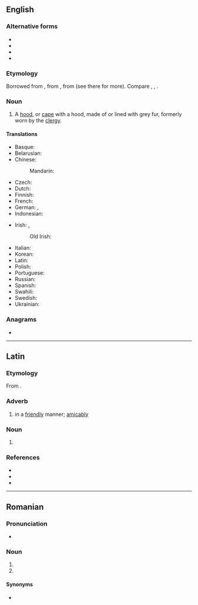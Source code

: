 {{also|Âmice}}
==English==

===Alternative forms===
* {{l|en|almuce}}
* {{l|en|amess}}
* {{l|en|amyss}}
* {{l|en|aumuce}}

===Etymology===
Borrowed from {{bor|en|fro|emit}}, from {{der|en|la|amictus}}, from {{m|la|amiciō}} (see there for more). Compare {{cog|fr|amict}}, {{cog|it|amitto}}, {{cog|pt|amicto}}.

===Noun===
{{en-noun}}

# A [[hood]], or [[cape]] with a hood, made of or lined with grey fur, formerly worn by the [[clergy]].

====Translations====
{{trans-top|hood, or cape with a hood, formerly worn by the clergy}}
* Basque: {{t|eu|amitu}}
* Belarusian: {{t|be|гумера́л|m}}
* Chinese:
*: Mandarin: {{t|cmn|方領巾|tr=fānglǐngjīn}}
* Czech: {{t|cs|humerál|m}}
* Dutch: {{t+|nl|amict|m}}
* Finnish: {{t|fi|amikti}}
* French: {{t+|fr|amict|m}}
* German: {{t|de|Amikt|m}}, {{t|de|Humerale|n}}
* Indonesian: {{t|id|amik}}
{{trans-mid}}
* Irish: {{t|ga|aimicín|m}}, {{t|ga|miocht|m}}
*: Old Irish: {{t|sga|micht|m}}
* Italian: {{t+|it|amitto|m}}
* Korean: {{t|ko|개두포}}
* Latin: {{t|la|amictus|m}}
* Polish: {{t+|pl|humerał|m}}
* Portuguese: {{t+|pt|amicto|m}}
* Russian: {{t|ru|амикт|m}}
* Spanish: {{t+|es|amito|m}}
* Swahili: {{t|sw|amikto}}
* Swedish: {{t|sv|halslin|n}}
* Ukrainian: {{t|uk|амікт|m}}
{{trans-bottom}}

{{Webster 1913}}

===Anagrams===
* {{anagrams|en|a=aceim|Macie}}

----

==Latin==

===Etymology===
From {{m|la|amīcus||friendly, amicable}}.

===Adverb===
{{la-adv|amīcē}}

# in a [[friendly]] manner; [[amicably]]

===Noun===
{{la-noun-form|amīce|g=m}}

# {{inflection of|la|amīcus||voc|s}}

===References===
* {{R:L&S}}
* {{R:Elementary Lewis}}
* {{R:Gaffiot}}

----

==Romanian==

===Pronunciation===
* {{IPA|ro|[ aˈmit͡ʃe ]}}

===Noun===
{{head|ro|noun form|g=f-p}}

# {{plural of|ro|amică}}
# {{inflection of|ro|amic||voc|s}}

====Synonyms====
* {{l|ro|prietene}}